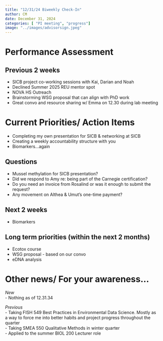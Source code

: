 ```yaml
---
title: "12/31/24 Biweekly Check-In"
author: CM
date: December 31, 2024
categories: [ "PI meeting", "progress"]
image: "../images/advisorsign.jpeg"
---
```


# Performance Assessment

## Previous 2 weeks
- SICB project co-working sessions with Kai, Darian and Noah\
- Declined Summer 2025 REU mentor spot\
- NOVA HS Outreach\
- Brainstorming WSG proposal that can align with PhD work\
- Great convo and resource sharing w/ Emma on 12.30 during lab meeting\

# Current Priorities/ Action Items
- Completing my own presentation for SICB & networking at SICB\
- Creating a weekly accountability structure with you\
- Biomarkers...again\

## Questions
- Mussel methylation for SICB presentation?
- Did we respond to Amy re: being part of the Carnegie certification?\
- Do you need an invoice from Rosalind or was it enough to submit the request?\
- Any movement on Althea & Umut's one-time payment?\

## Next 2 weeks
- Biomarkers

## Long term priorities (within the next 2 months)
- Ecotox course\
- WSG proposal - based on our convo\
- eDNA analysis\

# Other news/ For your awareness...

*New*\
- Nothing as of 12.31.34\

*Previous*\
- Taking FISH 549 Best Practices in Environmental Data Science. Mostly as a way to force me into better habits and project progress throughout the quarter\
- Taking SMEA 550 Qualitative Methods in winter quarter\
- Applied to the summer BIOL 200 Lecturer role\
